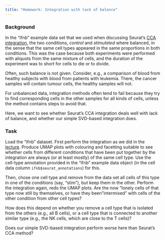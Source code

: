 ```yaml
---
title: "Homework: Integration with lack of balance"
---
```


### Background

In the "ifnb" example data set that we used when discussing Seurat's [CCA integration](cca.html), the two conditions, *control* and *stimulated* where balanced, in the sense that the same cell types appeared in the same proportions in both conditions. This was the case because both experiments were performed with aliquots from the same mixture of cells, and the duration of the experiment was to short for cells to die or to divide.

Often, such balance is not given. Consider, e.g., a comparison of blood from healthy subjects with blood from patients with leukemia. There, the cancer samples will contain tumour cells, the healthy samples will not.

For unbalanced data, integration methods often tend to fail because they try to find corresponding cells in the other samples for all kinds of cells, unless the method contains steps to avoid that.

Here, we want to see whether Seurat's CCA integration deals well with lack of balance, and whether our simple SVD-based integration does.

### Task

Load the "ifnb" dataset. First perform the integration as we did in the [lecture](cca.html). Produce UMAP plots with colouring and facetting suitable to see whether cells from different conditions that have been put together by the integration are always (or at least mostly) of the same cell type. Use the cell-type annotation provided in the "ifnb" example data object (in the cell data column `ifnb$seurat_annotations`) for this.

Then, chose one cell type and remove from the data set all cells of this type in one of the conditions (say, "stim"), but keep them in the other. Perform the integration again, redo the UMAP plots. Are the now "lonely
cells of that type now still by themselves, or have they been "intermixed" with cells of the other condition from other cell types? 

How does this depend on whether you remove a cell type that is isolated from the others (e.g., all B cells), or a cell type that is connected to another similar type (e.g., the NK cells, which are close to the T cells)?

Does our simple SVD-based integration perform worse here than Seurat's CCA method?

